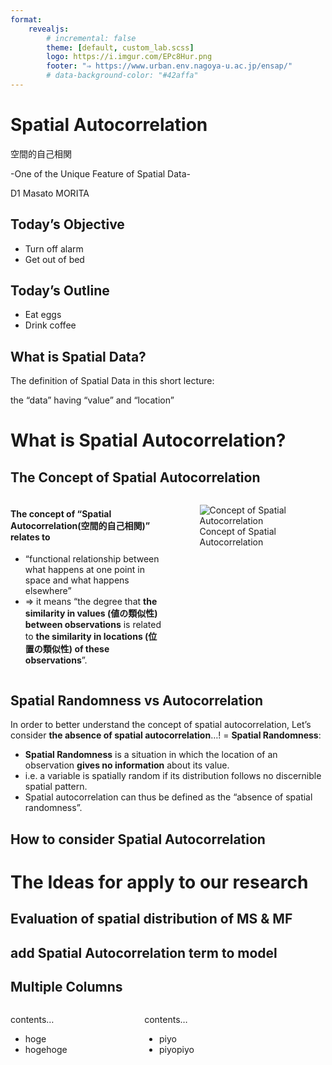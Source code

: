 ```yaml
---
format:
    revealjs:
        # incremental: false
        theme: [default, custom_lab.scss]
        logo: https://i.imgur.com/EPc8Hur.png
        footer: "⇒ https://www.urban.env.nagoya-u.ac.jp/ensap/"
        # data-background-color: "#42affa"
---
```


# Spatial Autocorrelation 

空間的自己相関

-One of the Unique Feature of Spatial Data-

D1 Masato MORITA

## Today's Objective

- Turn off alarm
- Get out of bed

## Today's Outline

:::{.nonincremental}
- Eat eggs
- Drink coffee
:::
## What is Spatial Data?

The definition of Spatial Data in this short lecture:

the "data" having "value" and "location"

# What is Spatial Autocorrelation?
## The Concept of Spatial Autocorrelation

:::: {.columns}

::: {.column width="50%"}
#### The concept of "Spatial Autocorrelation(空間的自己相関)" relates to 

- "functional relationship between what happens at one point in space and what happens elsewhere"
- ⇒ it means "the degree that **the similarity in values (値の類似性) between observations** is related to **the similarity in locations (位置の類似性) of these observations**".

:::

::: {.column width="50%"}
![Concept of Spatial Autocorrelation](https://i.imgur.com/VNemQHH.png)
:::

::::

## Spatial Randomness vs Autocorrelation

In order to better understand the concept of spatial autocorrelation, Let's consider **the absence of spatial autocorrelation**...! = **Spatial Randomness**:

- **Spatial Randomness** is a situation in which the location of an observation **gives no information** about its value.
- i.e. a variable is spatially random if its distribution follows no discernible spatial pattern.
- Spatial autocorrelation can thus be defined as the “absence of spatial randomness”.

## How to consider Spatial Autocorrelation

# The Ideas for apply to our research

## Evaluation of spatial distribution of MS & MF

## add Spatial Autocorrelation term to model



## Multiple Columns

:::: {.columns}

::: {.column width="40%"}
contents...

- hoge
- hogehoge

:::

::: {.column width="60%"}
contents...

- piyo
- piyopiyo

:::

::::

